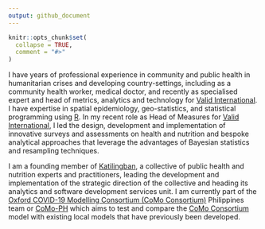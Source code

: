 ```yaml
---
output: github_document
---
```


<!-- README.md is generated from README.Rmd. Please edit that file -->

```r
knitr::opts_chunk$set(
  collapse = TRUE,
  comment = "#>"
)
```

I have years of professional experience in community and public health in humanitarian crises and developing country-settings, including as a community health worker, medical doctor, and recently as specialised expert and head of metrics, analytics and technology for [Valid International](https://www.validinternational.org). I have expertise in spatial epidemiology, geo-statistics, and statistical programming using [R](https://cran.r-project.org). In my recent role as Head of Measures for [Valid International](https://www.validinternational.org), I led the design, development and implementation of innovative surveys and assessments on health and nutrition and bespoke analytical approaches that leverage the advantages of Bayesian statistics and resampling techniques.

I am a founding member of [Katilingban](https://katilingban.io), a collective of public health and nutrition experts and practitioners, leading the development and implementation of the strategic direction of the collective and heading its analytics and software development services unit. I am currently part of the [Oxford COVID-19 Modelling Consortium (CoMo Consortium)](https://www.tropicalmedicine.ox.ac.uk/news/como-consortium-the-covid-19-pandemic-modelling-in-context) Philippines team or [CoMo-PH](https://como-ph.github.io) which aims to test and compare the [CoMo Consortium](https://www.tropicalmedicine.ox.ac.uk/news/como-consortium-the-covid-19-pandemic-modelling-in-context) model with existing local models that have previously been developed.

